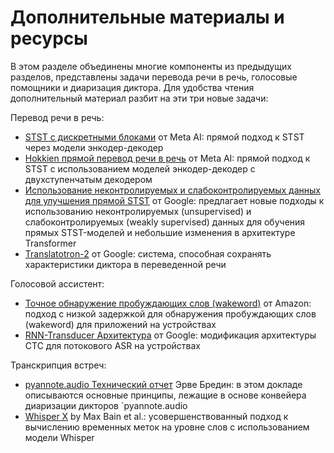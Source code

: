 # Дополнительные материалы и ресурсы

В этом разделе объединены многие компоненты из предыдущих разделов, представлены задачи перевода речи в речь, 
голосовые помощники и диаризация диктора. Для удобства чтения дополнительный материал разбит на эти три новые задачи:

Перевод речи в речь:
* [STST с дискретными блоками](https://ai.facebook.com/blog/advancing-direct-speech-to-speech-modeling-with-discrete-units/) от Meta AI: прямой подход к STST через модели энкодер-декодер
* [Hokkien прямой перевод речи в речь](https://ai.facebook.com/blog/ai-translation-hokkien/) от Meta AI: прямой подход к STST с использованием моделей энкодер-декодер с двухступенчатым декодером
* [Использование неконтролируемых и слабоконтролируемых данных для улучшения прямой STST](https://arxiv.org/abs/2203.13339) от Google: предлагает новые подходы к использованию неконтролируемых (unsupervised) и слабоконтролируемых (weakly supervised) данных для обучения прямых STST-моделей и небольшие изменения в архитектуре Transformer
* [Translatotron-2](https://google-research.github.io/lingvo-lab/translatotron2/) от Google: система, способная сохранять характеристики диктора в переведенной речи

Голосовой ассистент:
* [Точное обнаружение пробуждающих слов (wakeword)](https://www.amazon.science/publications/accurate-detection-of-wake-word-start-and-end-using-a-cnn) от Amazon: подход с низкой задержкой для обнаружения пробуждающих слов (wakeword) для приложений на устройствах
* [RNN-Transducer Архитектура](https://arxiv.org/pdf/1811.06621.pdf) от Google: модификация архитектуры CTC для потокового ASR на устройствах

Транскрипция встреч:
* [pyannote.audio Технический отчет](https://huggingface.co/pyannote/speaker-diarization/blob/main/technical_report_2.1.pdf) Эрве Бредин: в этом докладе описываются основные принципы, лежащие в основе конвейера диаризации дикторов `pyannote.audio
* [Whisper X](https://arxiv.org/pdf/2303.00747.pdf) by Max Bain et al.: усовершенствованный подход к вычислению временных меток на уровне слов с использованием модели Whisper